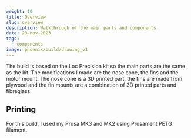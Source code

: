 ```yaml
---
weight: 10
title: Overview
slug: overview
description: Walkthrough of the main parts and components
date: 23-nov-2023
tags:
  - components
image: phoenix/build/drawing_v1
---
```

The build is based on the Loc Precision kit so the main parts are the same as the kit. The modifications I made are the nose cone, the fins and the motor mount. The nose cone is a 3D printed part, the fins are made from plywood and the fin mounts are a combination of 3D printed parts and fibreglass.

## Printing
For this build, I used my Prusa MK3 and MK2 using Prusament PETG filament.